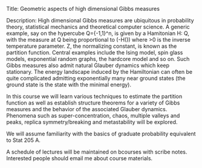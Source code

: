 Title: Geometric aspects of high dimensional Gibbs measures

Description: High dimensional Gibbs measures are ubiquitous in probability theory, statistical mechanics and theoretical computer science. A generic example, say on the hypercube Q=\{-1,1\}^n, is given by a Hamitonian H: Q\to \mathbb{R}, with the measure \mu at \sigma \in Q being proportional to \exp\left(-\beta H(\sigma)\right) where \beta>0 is the inverse temperature parameter. Z, the normalizing constant, is known as the partition function. Central examples include  the Ising model, spin glass models, exponential random graphs, the hardcore model and so on. Such Gibbs measures also admit natural Glauber dynamics which keep \mu stationary.
The energy landscape induced by the Hamiltonian can often be quite complicated admitting exponentially many near ground states (the ground state is the state with the minimal energy).  

In this course we will learn various techniques to estimate the partition function as well as establish structure theorems for a variety of Gibbs measures and the behavior of the associated Glauber dynamics. Phenomena such as super-concentration, chaos, multiple valleys and peaks, replica symmetry/breaking and metastability will be explored. 

We will assume familiarity with the basics of graduate probability equivalent to Stat 205 A.  

A schedule of lectures will be maintained on bcourses with scribe notes. Interested people should email me about course materials. 
